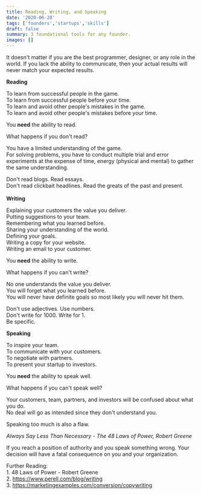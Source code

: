 ```yaml
---
title: Reading, Writing, and Speaking
date: '2020-06-28'
tags: ['founders','startups','skills']
draft: false
summary: 3 foundational tools for any founder.
images: []
---
```


It doesn't matter if you are the best programmer, designer, or any role in the world. If you lack the ability to communicate, then your actual results will never match your expected results.

**Reading**

To learn from successful people in the game.\
To learn from successful people before your time.\
To learn and avoid other people's mistakes in the game.\
To learn and avoid other people's mistakes before your time.

You **need** the ability to read.

What happens if you don't read?

You have a limited understanding of the game.\
For solving problems, you have to conduct multiple trial and error experiments at the expense of time, energy (physical and mental) to gather the same understanding.

Don't read blogs. Read essays.\
Don't read clickbait headlines. Read the greats of the past and present.\
**\
Writing**

Explaining your customers the value you deliver.\
Putting suggestions to your team.\
Remembering what you learned before.\
Sharing your understanding of the world.\
Defining your goals.\
Writing a copy for your website.\
Writing an email to your customer.

You **need** the ability to write.

What happens if you can't write?

No one understands the value you deliver.\
You will forget what you learned before.\
You will never have definite goals so most likely you will never hit them.

Don't use adjectives. Use numbers.\
Don't write for 1000. Write for 1.\
Be specific.

**Speaking**

To inspire your team.\
To communicate with your customers.\
To negotiate with partners.\
To present your startup to investors.

You **need** the ability to speak well.

What happens if you can't speak well?

Your customers, team, partners, and investors will be confused about what you do.\
No deal will go as intended since they don't understand you.

Speaking too much is also a flaw.

*Always Say Less Than Necessary - The 48 Laws of Power, Robert Greene*

If you reach a position of authority and you speak something wrong. Your decision will have a fatal consequence on you and your organization.

Further Reading:\
1\. 48 Laws of Power - Robert Greene \
2\. https://www.perell.com/blog/writing \
3\. https://marketingexamples.com/conversion/copywriting